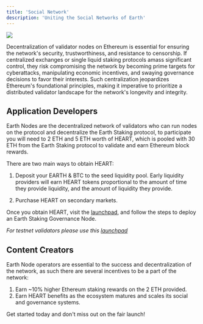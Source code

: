 ```yaml
---
title: 'Social Network'
description: 'Uniting the Social Networks of Earth'
---
```


[<img src="/images/validator.png" max-height="200px"/>](https://mainnet.earthstaking.com)

Decentralization of validator nodes on Ethereum is essential for ensuring the network's security, trustworthiness, and resistance to censorship. If centralized exchanges or single liquid staking protocols amass significant control, they risk compromising the network by becoming prime targets for cyberattacks, manipulating economic incentives, and swaying governance decisions to favor their interests. Such centralization jeopardizes Ethereum's foundational principles, making it imperative to prioritize a distributed validator landscape for the network's longevity and integrity.

## Application Developers

Earth Nodes are the decentralized network of validators who can run nodes on the protocol and decentralize the Earth Staking protocol, to participate you will need to 2 ETH and 5 ETH worth of HEART, which is pooled with 30 ETH from the Earth Staking protocol to validate and earn Ethereum block rewards.

There are two main ways to obtain HEART:

1) Deposit your EARTH & BTC to the seed liquidity pool. Early liquidity providers will earn HEART tokens proportional to the amount of time they provide liquidity, and the amount of liquidity they provide.

2) Purchase HEART on secondary markets.

Once you obtain HEART, visit the [launchpad](https://launch.earthstaking.com), and follow the steps to deploy an Earth Staking Governance Node.


*For testnet validators please use this [launchpad](https://holesky.earthstaking.com)*

## Content Creators

Earth Node operators are essential to the success and decentralization of the network, as such there are several incentives to be a part of the network:

1. Earn ~10% higher Ethereum staking rewards on the 2 ETH provided.
2. Earn HEART benefits as the ecosystem matures and scales its social and governance systems.

Get started today and don't miss out on the fair launch!
